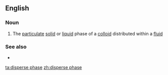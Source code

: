 ==English==

===Noun===
{{en-noun}}

# The [[particulate]] [[solid]] or [[liquid]] phase of a [[colloid]] distributed within a [[fluid]]

===See also===
* {{l|en|continuous phase}}

[[ta:disperse phase]]
[[zh:disperse phase]]